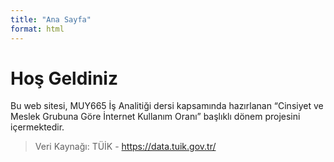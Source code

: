 ```yaml
---
title: "Ana Sayfa"
format: html
---
```


# Hoş Geldiniz

Bu web sitesi, MUY665 İş Analitiği dersi kapsamında hazırlanan “Cinsiyet ve Meslek Grubuna Göre İnternet Kullanım Oranı” başlıklı dönem projesini içermektedir.

> Veri Kaynağı: TÜİK - <https://data.tuik.gov.tr/>
